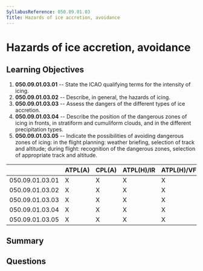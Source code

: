 ```yaml
---
SyllabusReference: 050.09.01.03
Title: Hazards of ice accretion, avoidance
---
```


# Hazards of ice accretion, avoidance

## Learning Objectives

1.  **050.09.01.03.01** -- State the ICAO qualifying terms for the intensity of
    icing.
2.  **050.09.01.03.02** -- Describe, in general, the hazards of icing.
3.  **050.09.01.03.03** -- Assess the dangers of the different types of ice
    accretion.
4.  **050.09.01.03.04** -- Describe the position of the dangerous zones of icing
    in fronts, in stratiform and cumuliform clouds, and in the different
    precipitation types.
5.  **050.09.01.03.05** -- Indicate the possibilities of avoiding dangerous zones
    of icing: in the flight planning: weather briefing, selection of track and
    altitude; during flight: recognition of the dangerous zones, selection of
    appropriate track and altitude.

|                 | ATPL(A) | CPL(A) | ATPL(H)/IR | ATPL(H)/VFR | CPL(H) | IR | CBIR(A) |
| --------------- | ------- | ------ | ---------- | ----------- | ------ | -- | ------- |
| 050.09.01.03.01 | X       | X      | X          | X           | X      | X  | X       |
| 050.09.01.03.02 | X       | X      | X          | X           | X      | X  | X       |
| 050.09.01.03.03 | X       | X      | X          | X           | X      | X  | X       |
| 050.09.01.03.04 | X       | X      | X          | X           | X      | X  | X       |
| 050.09.01.03.05 | X       | X      | X          | X           | X      | X  | X       |

## Summary

## Questions
